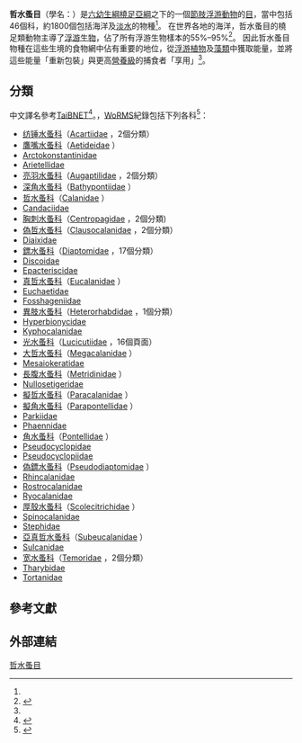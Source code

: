 {{Automatic_taxobox
| image = Diaptomus GLERL 1.jpg
| image_caption = 一隻{{tsl|en|Diaptomus|鏢水蚤屬}}（''{{tsl|en|Diaptomus}}''）的物種
| parent_authority = Giesbrecht, 1882 <ref name="Martin & Davis">{{cite book |url=http://atiniui.nhm.org/pdfs/3839/3839.pdf |title=An Updated Classification of the Recent Crustacea |last1=Martin |first1=J. W. |last2=Davis |first2=G. E. |year=2001 |publisher=[[洛杉磯縣自然歷史博物館|Natural History Museum of Los Angeles County]] |dead-url=yes |archive-url=https://web.archive.org/web/20190908234116/https://atiniui.nhm.org/pdfs/3839/3839.pdf |archive-date=2019-09-08 |language=en |access-date=2020-11-24 }}</ref>
| taxon = Calanoida
| authority = [[耶奥格·萨尔斯|Sars]], 1903{{r|Sars 1903}}
| subdivision_ranks = [[科_(生物)|科]]
| subdivision = [[#分類|見內文]]
}}

'''哲水蚤目'''（學名：{{lang|la|Calanoida}}）是[[六幼生綱|六幼生綱]][[橈足亞綱|橈足亞綱]]之下的一個[[節肢動物門|節肢]][[浮游動物|浮游動物]]的[[目_(生物)|目]]，當中包括46個科，約1800個包括海洋及[[淡水|淡水]]的物種<ref name="Mauchline"/>。
在世界各地的海洋，哲水蚤目的橈足類動物主導了[[浮游生物|浮游生物]]，佔了所有浮游生物樣本的55%–95%<ref name="Mauchline">{{cite book |last=Mauchline |first=John |year=1998 |chapter-url={{google books |id=fbsrq6CvYkAC |pg=PA4 |plain-url=yes }} |chapter=Introduction |pages=1–15 |title=The Biology of Calanoid Copepods |publisher=[[愛思唯爾|Elsevier]] |isbn=978-0-12-105545-5 |series=Advances in Marine Biology |volume=33 |location= |language=en }}</ref>。
因此哲水蚤目物種在這些生境的食物網中佔有重要的地位，從[[浮游植物|浮游植物]]及[[藻類|藻類]]中獲取能量，並將這些能量「重新包裝」與更高[[營養級|營養級]]的捕食者「享用」<ref name="Mauchline"/>。

==分類==
中文譯名參考[[TaiBNET|TaiBNET]]<ref>{{cite web |url=https://taibnet.sinica.edu.tw/chi/taibnet_species_list.php?pz=500&pc=y&c=y&cc=y&page=1&R1=order&D1=&D2=order&D3=equal&T1=Calanoida&T2= |title=『目名』 是 『Calanoida』 的資料 411 筆 |publisher=[[TaiBNET|TaiBNET]] |access-date=2020-11-24 |language=zh-hant }}</ref>。{{as of|2020|11|24}}，[[WoRMS|WoRMS]]紀錄包括下列各科<ref>{{WoRMS |id=1100 |title=Calanoida |db=World of Copepods database |last1=Boxshall |first1=Geoff |last2=Walter |first2=T. Chad |last3=Cuvelier |first3=Daphne |date=2015-11-16 |access-date=2020-11-24 }}</ref>：
* [[纺锤水蚤科|纺锤水蚤科]]（[[Acartiidae|Acartiidae]] {{small|Sars G.O., 1903}}，2個分類）{{r|Sars 1903}}
* [[鷹嘴水蚤科|鷹嘴水蚤科]]（[[Aetideidae|Aetideidae]] {{small|Giesbrecht, 1892}}）
* [[Arctokonstantinidae|Arctokonstantinidae]] {{small|Markhaseva & Kosobokova, 2001}}
* [[Arietellidae|Arietellidae]] {{small|Sars G.O., 1902}}
* [[亮羽水蚤科|亮羽水蚤科]]（[[Augaptilidae|Augaptilidae]] {{small|Sars G.O., 1905}}，2個分類）
* [[深角水蚤科|深角水蚤科]]（[[Bathypontiidae|Bathypontiidae]] {{small|Brodsky, 1950}}）
* [[哲水蚤科|哲水蚤科]]（[[Calanidae|Calanidae]] {{small|Dana, 1849}}）
* [[Candaciidae|Candaciidae]] {{small|Giesbrecht, 1893}}
* [[胸刺水蚤科|胸刺水蚤科]]（[[Centropagidae|Centropagidae]] {{small|Giesbrecht, 1893}}，2個分類)
* [[偽哲水蚤科|偽哲水蚤科]]（[[Clausocalanidae|Clausocalanidae]] {{small|Giesbrecht, 1893}}，2個分類）
* [[Diaixidae|Diaixidae]] {{small|Sars G.O., 1902}}
* [[鏢水蚤科|鏢水蚤科]]（[[Diaptomidae|Diaptomidae]] {{small|Baird, 1850}}，17個分類）
* [[Discoidae|Discoidae]] {{small|Gordejeva, 1975}}
* [[Epacteriscidae|Epacteriscidae]] {{small|Fosshagen, 1973}}
* [[真哲水蚤科|真哲水蚤科]]（[[Eucalanidae|Eucalanidae]] {{small|Giesbrecht, 1893}}）
* [[Euchaetidae|Euchaetidae]] {{small|Giesbrecht, 1893}}
* [[Fosshageniidae|Fosshageniidae]] {{small|Suárez-Morales & Iliffe, 1996}}
* [[異肢水蚤科|異肢水蚤科]]（[[Heterorhabdidae|Heterorhabdidae]] {{small|Sars G.O., 1902}}，1個分類）
* [[Hyperbionycidae|Hyperbionycidae]] {{small|Ohtsuka, Roe & Boxshall, 1993}}
* [[Kyphocalanidae|Kyphocalanidae]] {{small|Markhaseva & Schulz, 2009}}
* [[光水蚤科|光水蚤科]]（[[Lucicutiidae|Lucicutiidae]] {{small|Sars G.O., 1902}}，16個頁面）
* [[大哲水蚤科|大哲水蚤科]]（[[Megacalanidae|Megacalanidae]] {{small|Sewell, 1947}}）
* [[Mesaiokeratidae|Mesaiokeratidae]] {{small|Matthews, 1961}}
* [[長腹水蚤科|長腹水蚤科]]（[[Metridinidae|Metridinidae]] {{small|Sars G.O., 1902}}）
* [[Nullosetigeridae|Nullosetigeridae]] {{small|Soh, Ohtsuka, Imabayashi & Suh, 1999}}
* [[擬哲水蚤科|擬哲水蚤科]]（[[Paracalanidae|Paracalanidae]] {{small|Giesbrecht, 1893}}）
* [[擬角水蚤科|擬角水蚤科]]（[[Parapontellidae|Parapontellidae]] {{small|Giesbrecht, 1893}}）
* [[Parkiidae|Parkiidae]] {{small|Ferrari & Markaseva, 1996}}
* [[Phaennidae|Phaennidae]] {{small|Sars G.O., 1902}}
* [[角水蚤科|角水蚤科]]（[[Pontellidae|Pontellidae]] {{small|Dana, 1852}}）
* [[Pseudocyclopidae|Pseudocyclopidae]] {{small|Giesbrecht, 1893}}
* [[Pseudocyclopiidae|Pseudocyclopiidae]] {{small|Sars G.O., 1902}}
* [[偽鏢水蚤科|偽鏢水蚤科]]（[[Pseudodiaptomidae|Pseudodiaptomidae]] {{small|Sars G.O., 1902}}）
* [[Rhincalanidae|Rhincalanidae]] {{small|Geletin, 1976}}
* [[Rostrocalanidae|Rostrocalanidae]] {{small|Markhaseva, Schulz & Martínez Arbizu, 2009}}
* [[Ryocalanidae|Ryocalanidae]] {{small|Andronov, 1974}}
* [[厚殼水蚤科|厚殼水蚤科]]（[[Scolecitrichidae|Scolecitrichidae]] {{small|Giesbrecht, 1893}}）
* [[Spinocalanidae|Spinocalanidae]] {{small|Vervoort, 1951}}
* [[Stephidae|Stephidae]] {{small|Sars G.O., 1902}}
* [[亞真哲水蚤科|亞真哲水蚤科]]（[[Subeucalanidae|Subeucalanidae]] {{small|Giesbrecht, 1893}}）
* [[Sulcanidae|Sulcanidae]] {{small|Nicholls, 1945}}
* [[宽水蚤科|宽水蚤科]]（[[Temoridae|Temoridae]] {{small|Giesbrecht, 1893}}，2個分類）
* [[Tharybidae|Tharybidae]] {{small|Sars G.O., 1902}}
* [[Tortanidae|Tortanidae]] {{small|Sars G.O., 1902}}

==參考文獻==
{{reflist |refs=
<ref name="Sars 1903">{{cite book
 |url=https://www.biodiversitylibrary.org/item/67569#page/9/mode/1up
 |last=Sars
 |first=Georg Ossian
 |year=1903
 |title=An account of the Crustacea of Norway, with short descriptions and figures of all the species
 |volume=IV. Copepoda Calanoida
 |publisher=Bergens Museum
 |location=Bergen
 |pages=171, Plates I-CII & suppl. I-VI pp.
 |access-date=2020-11-25
 |archive-date=2020-10-04
 |archive-url=https://web.archive.org/web/20201004031922/https://www.biodiversitylibrary.org/item/67569#page/9/mode/1up
 |dead-url=no
 }}</ref>
}}

==外部連結==
{{Taxonbar}}

[[Category:哲水蚤目|]]